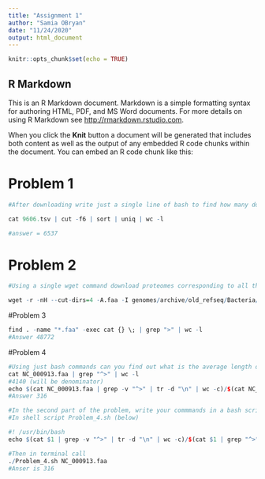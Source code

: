 ```yaml
---
title: "Assignment 1"
author: "Samia OBryan"
date: "11/24/2020"
output: html_document
---
```


```r
knitr::opts_chunk$set(echo = TRUE)
```

## R Markdown

This is an R Markdown document. Markdown is a simple formatting syntax for authoring HTML, PDF, and MS Word documents. For more details on using R Markdown see <http://rmarkdown.rstudio.com>.

When you click the **Knit** button a document will be generated that includes both content as well as the output of any embedded R code chunks within the document. You can embed an R code chunk like this:

# Problem 1
```r
#After downloading write just a single line of bash to find how many domain types (unique domains) are there in human genome.

cat 9606.tsv | cut -f6 | sort | uniq | wc -l 

#answer = 6537

```

# Problem 2
```r
#Using a single wget command download proteomes corresponding to all the Yersinia_pestis strains.

wget -r -nH --cut-dirs=4 -A.faa -I genomes/archive/old_refseq/Bacteria/Yersinia_pestis_* \ftp://ftp.ncbi.nlm.nih.gov/genomes/archive/old_refseq/Bacteria/

```


#Problem 3

```r
find . -name "*.faa" -exec cat {} \; | grep ">" | wc -l
#Answer 48772
```

#Problem 4
```r
#Using just bash commands can you find out what is the average length of protein in this strain? 
cat NC_000913.faa | grep "^>" | wc -l
#4140 (will be denominator)
echo $(cat NC_000913.faa | grep -v "^>" | tr -d "\n" | wc -c)/$(cat NC_000913.faa | grep "^>" | wc -l) | bc
#Answer 316

#In the second part of the problem, write your commmands in a bash script such a way that given any fasta file as the option to the script, it can print out the average length of protein in the file.
#In shell script Problem_4.sh (below)

#! /usr/bin/bash
echo $(cat $1 | grep -v "^>" | tr -d "\n" | wc -c)/$(cat $1 | grep "^>" | wc -l) | bc

#Then in terminal call
./Problem_4.sh NC_000913.faa
#Anser is 316

```

